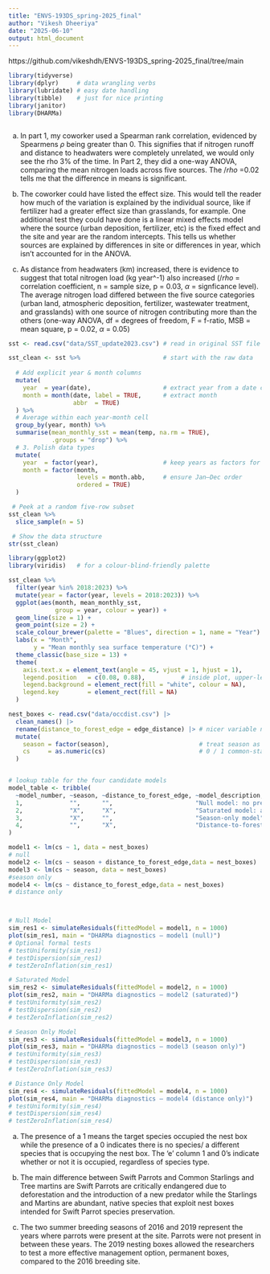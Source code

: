 ```yaml
---
title: "ENVS-193DS_spring-2025_final"
author: "Vikesh Dheeriya"
date: "2025-06-10"
output: html_document
---
```


https://github.com/vikeshdh/ENVS-193DS_spring-2025_final/tree/main

```r
library(tidyverse)
library(dplyr)     # data wrangling verbs
library(lubridate) # easy date handling
library(tibble)    # just for nice printing
library(janitor)
library(DHARMa)
```

```r

```

a) In part 1, my coworker used a Spearman rank correlation, evidenced by Spearmens $\rho$ being greater than 0. This signifies that if nitrogen runoff and distance to headwaters were completely unrelated, we would only see the rho 3% of the time. In Part 2, they did a one-way ANOVA, comparing the mean nitrogen loads across five sources. The $/rho$ =0.02 tells me that the difference in means is significant. 

b) The coworker could have listed the effect size. This would tell the reader how much of the variation is explained by the individual source, like if fertilizer had a greater effect size than grasslands, for example. One additional test they could have done is a linear mixed effects model where the source (urban deposition, fertilizer, etc) is the fixed effect and the site and year are the random intercepts. This tells us whether sources are explained by differences in site or differences in year, which isn't accounted for in the ANOVA. 

c) As distance from headwaters (km) increased, there is evidence to suggest that total nitrogen load (kg year^-1) also increased ($/rho$ = correlation coefficient, n = sample size, p = 0.03, $\alpha$ = signficance level). The average nitrogen load differed between the five source categories (urban land, atmospheric deposition, fertilizer, wastewater treatment, and grasslands) with one source of nitrogen contributing more than the others (one-way ANOVA, df  = degrees of freedom, F = f-ratio, MSB = mean square, p = 0.02, $\alpha$ = 0.05)

```r
sst <- read.csv("data/SST_update2023.csv") # read in original SST file

sst_clean <- sst %>%                       # start with the raw data 
  
  # Add explicit year & month columns
  mutate(
    year  = year(date),                    # extract year from a date column
    month = month(date, label = TRUE,      # extract month
                  abbr  = TRUE)
  ) %>% 
  # Average within each year-month cell
  group_by(year, month) %>% 
  summarise(mean_monthly_sst = mean(temp, na.rm = TRUE),
            .groups = "drop") %>% 
  # 3. Polish data types
  mutate(
    year  = factor(year),                  # keep years as factors for plotting
    month = factor(month,
                   levels = month.abb,     # ensure Jan–Dec order
                   ordered = TRUE)
  )

 # Peek at a random five-row subset
sst_clean %>% 
  slice_sample(n = 5)

 # Show the data structure
str(sst_clean)

library(ggplot2)
library(viridis)   # for a colour-blind-friendly palette

sst_clean %>% 
  filter(year %in% 2018:2023) %>% 
  mutate(year = factor(year, levels = 2018:2023)) %>% 
  ggplot(aes(month, mean_monthly_sst,
             group = year, colour = year)) +
  geom_line(size = 1) +
  geom_point(size = 2) +
  scale_colour_brewer(palette = "Blues", direction = 1, name = "Year") +
  labs(x = "Month",
       y = "Mean monthly sea surface temperature (°C)") +
  theme_classic(base_size = 13) +
  theme(
    axis.text.x = element_text(angle = 45, vjust = 1, hjust = 1),
    legend.position   = c(0.08, 0.88),          # inside plot, upper-left
    legend.background = element_rect(fill = "white", colour = NA),
    legend.key        = element_rect(fill = NA)
  )
```

```r
nest_boxes <- read.csv("data/occdist.csv") |>
  clean_names() |>                                   
  rename(distance_to_forest_edge = edge_distance) |> # nicer variable name
  mutate(
    season = factor(season),                         # treat season as factor
    cs     = as.numeric(cs)                          # 0 / 1 common-starling use
  )


# lookup table for the four candidate models
model_table <- tribble(
  ~model_number, ~season, ~distance_to_forest_edge, ~model_description,
  1,             "",      "",                       "Null model: no predictors",
  2,             "X",     "X",                      "Saturated model: all predictors",
  3,             "X",     "",                       "Season-only model",
  4,             "",      "X",                      "Distance-to-forest-edge-only model"
)

model1 <- lm(cs ~ 1, data = nest_boxes)  
# null
model2 <- lm(cs ~ season + distance_to_forest_edge,data = nest_boxes)     # saturated
model3 <- lm(cs ~ season, data = nest_boxes)
#season only
model4 <- lm(cs ~ distance_to_forest_edge,data = nest_boxes)  
# distance only



# Null Model
sim_res1 <- simulateResiduals(fittedModel = model1, n = 1000)
plot(sim_res1, main = "DHARMa diagnostics – model1 (null)")
# Optional formal tests
# testUniformity(sim_res1)
# testDispersion(sim_res1)
# testZeroInflation(sim_res1)

# Saturated Model 
sim_res2 <- simulateResiduals(fittedModel = model2, n = 1000)
plot(sim_res2, main = "DHARMa diagnostics – model2 (saturated)")
# testUniformity(sim_res2)
# testDispersion(sim_res2)
# testZeroInflation(sim_res2)

# Season Only Model
sim_res3 <- simulateResiduals(fittedModel = model3, n = 1000)
plot(sim_res3, main = "DHARMa diagnostics – model3 (season only)")
# testUniformity(sim_res3)
# testDispersion(sim_res3)
# testZeroInflation(sim_res3)

# Distance Only Model 
sim_res4 <- simulateResiduals(fittedModel = model4, n = 1000)
plot(sim_res4, main = "DHARMa diagnostics – model4 (distance only)")
# testUniformity(sim_res4)
# testDispersion(sim_res4)
# testZeroInflation(sim_res4)
```

a) The presence of a 1 means the target species occupied the nest box while the presence of a 0 indicates there is no species/ a different species that is occupying the nest box. The 'e' column 1 and 0's indicate whether or not it is occupied, regardless of species type. 

b) The main difference between Swift Parrots and Common Starlings and Tree martins are Swift Parrots are critically endangered due to deforestation and the introduction of a new predator while the Starlings and Martins are abundant, native species that exploit nest boxes intended for Swift Parrot species preservation. 

c) The two summer breeding seasons of 2016 and 2019 represent the years where parrots were present at the site. Parrots were not present in between these years. The 2019 nesting boxes allowed the researchers to test a more effective management option, permanent boxes, compared to the 2016 breeding site. 